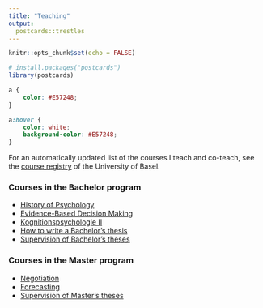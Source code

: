 ```yaml
---
title: "Teaching"
output:
  postcards::trestles
---
```


```r
knitr::opts_chunk$set(echo = FALSE)

# install.packages("postcards")
library(postcards)
```

```css
a {
    color: #E57248;
}

a:hover {
    color: white;
    background-color: #E57248;
}
```

For an automatically updated list of the courses I teach and co-teach, see the [course registry](https://vorlesungsverzeichnis.unibas.ch/de/home?keyword=Tisdall) of the University of Basel.\

### Courses in the Bachelor program

* [History of Psychology](https://matarui.github.io/history_of_psych/)\
* [Evidence-Based Decision Making](https://matarui.github.io/ebdm/)\
* [Kognitionspsychologie II](https://matarui.github.io/kogpsy/)\
* [How to write a Bachelor's thesis](https://matarui.github.io/BSc_thesis/)\
* [Supervision of Bachelor's theses](bsc_thesis.html)\

### Courses in the Master program

* [Negotiation](negotiation.html)\
* [Forecasting](forecasting.html)\
* [Supervision of Master's theses](msc_thesis.html)




